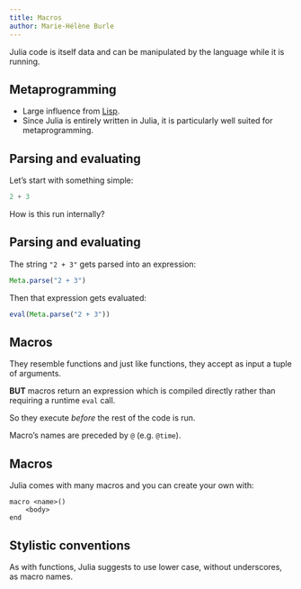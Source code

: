 ```yaml
---
title: Macros
author: Marie-Hélène Burle
---
```


:::{.def}

Julia code is itself data and can be manipulated by the language while it is running.

:::

## Metaprogramming

- Large influence from [Lisp](https://en.wikipedia.org/wiki/Lisp_(programming_language)).
- Since Julia is entirely written in Julia, it is particularly well suited for metaprogramming.

## Parsing and evaluating

Let's start with something simple:

```julia
2 + 3
```

How is this run internally?

## Parsing and evaluating

The string `"2 + 3"` gets parsed into an expression:

```julia
Meta.parse("2 + 3")
```

Then that expression gets evaluated:

```julia
eval(Meta.parse("2 + 3"))
```

## Macros

They resemble functions and just like functions, they accept as input a tuple of arguments.

**BUT** macros return an expression which is compiled directly rather than requiring a runtime `eval` call.

So they execute *before* the rest of the code is run.

Macro's names are preceded by `@` (e.g. `@time`).

## Macros

Julia comes with many macros and you can create your own with:

```.julia
macro <name>()
    <body>
end
```

## Stylistic conventions

As with functions, Julia suggests to use lower case, without underscores, as macro names.
